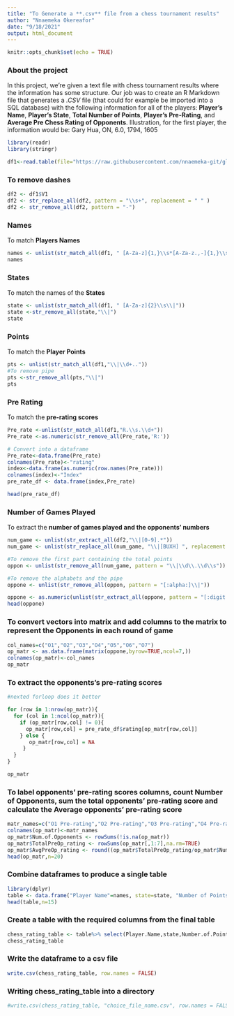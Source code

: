 ---
title: "To Generate a **.csv** file from a chess tournament results"
author: "Nnaemeka Okereafor"
date: "9/18/2021"
output: html_document
---

```{r setup, include=FALSE}
knitr::opts_chunk$set(echo = TRUE)
```
 
### About the project
In this project, we're given a text file with chess tournament results where the information has some structure. Our job was to create an R Markdown file that generates a *.CSV* file (that could for example be imported into a SQL database) with the following information for all of the players:
**Player’s Name**, **Player’s State**, **Total Number of Points**, **Player’s Pre-Rating**, and **Average Pre Chess Rating of Opponents**. Illustration, for the first player, the information would be: Gary Hua, ON, 6.0, 1794, 1605

```{r warning=FALSE, message=FALSE}
library(readr)
library(stringr)

df1<-read.table(file="https://raw.githubusercontent.com/nnaemeka-git/global-datasets/main/tournamentinfo.txt",stringsAsFactors = FALSE, sep=",",skip=4)
```

### To remove **dashes**

```{r}
df2 <- df1$V1
df2 <- str_replace_all(df2, pattern = "\\s+", replacement = " " )
df2 <- str_remove_all(df2, pattern = "-")
```


### Names

To match **Players Names**

```{r  warning=FALSE, message=FALSE}
names <- unlist(str_match_all(df1, " [A-Za-z]{1,}\\s*[A-Za-z.,-]{1,}\\s*[A-Za-z.,-]{1,}\\s?"))
names

```

### States

To match the names of the **States**

```{r  warning=FALSE, message=FALSE}
state <- unlist(str_match_all(df1, " [A-Za-z]{2}\\s\\|"))
state <-str_remove_all(state,"\\|")
state


```

### Points

To match the **Player Points**

```{r  warning=FALSE, message=FALSE}
pts <- unlist(str_match_all(df1,"\\|\\d+.."))
#To remove pipe
pts <-str_remove_all(pts,"\\|")
pts

```


### Pre Rating

To match the **pre-rating scores**

```{r  warning=FALSE, message=FALSE}
Pre_rate <-unlist(str_match_all(df1,"R.\\s.\\d+"))
Pre_rate <-as.numeric(str_remove_all(Pre_rate,'R:'))

# Convert into a dataframe
Pre_rate<-data.frame(Pre_rate)
colnames(Pre_rate)<-"rating"
index<-data.frame(as.numeric(row.names(Pre_rate)))
colnames(index)<-"Index"
pre_rate_df <- data.frame(index,Pre_rate)

head(pre_rate_df)

```

### Number of Games Played

To extract the **number of games played and the opponents' numbers**

```{r  warning=FALSE, message=FALSE}
num_game <- unlist(str_extract_all(df2,"\\|[0-9].*"))
num_game <- unlist(str_replace_all(num_game, "\\|[BUXH] ", replacement = "\\|R 0"))
```

```{r}
#To remove the first part containing the total points
oppon <- unlist(str_remove_all(num_game, pattern = "\\|\\d\\.\\d\\s"))

#To remove the alphabets and the pipe
oppone <- unlist(str_remove_all(oppon, pattern = "[:alpha:]\\|"))

oppone <- as.numeric(unlist(str_extract_all(oppone, pattern = "[:digit:]{1,2}")))
head(oppone)
```

### To convert vectors into matrix and add columns to the matrix to represent the Opponents in each round of game

```{r}
col_names=c("O1","O2","O3","O4","O5","O6","O7")
op_matr <- as.data.frame(matrix(oppone,byrow=TRUE,ncol=7,))
colnames(op_matr)<-col_names
op_matr

```

###  To extract the **opponents's pre-rating scores**

```{r}
#nexted forloop does it better

for (row in 1:nrow(op_matr)){
  for (col in 1:ncol(op_matr)){
    if (op_matr[row,col] != 0){
      op_matr[row,col] = pre_rate_df$rating[op_matr[row,col]]
    } else {
       op_matr[row,col] = NA
     }
  }
}

op_matr
```

### To label **opponents' pre-rating scores** columns, count **Number of Opponents**, sum the **total opponents' pre-rating score** and calculate the **Average opponents' pre-rating score**

```{r}
matr_names=c("O1 Pre-rating","O2 Pre-rating","O3 Pre-rating","O4 Pre-rating","O5 Pre-rating","O6 Pre-rating","O7 Pre-rating")
colnames(op_matr)<-matr_names
op_matr$Num.of.Opponents <- rowSums(!is.na(op_matr))
op_matr$TotalPreOp_rating <- rowSums(op_matr[,1:7],na.rm=TRUE)
op_matr$AvgPreOp_rating <- round((op_matr$TotalPreOp_rating/op_matr$Num.of.Opponents),0)
head(op_matr,n=20)
```

### Combine dataframes to produce a single table

```{r  warning=FALSE, message=FALSE}
library(dplyr)
table <- data.frame("Player Name"=names, state=state, "Number of Points"=pts, pre_rate_df,op_matr)
head(table,n=15)
```

### Create a table with the **required columns** from the final table

```{r}
chess_rating_table <- table%>% select(Player.Name,state,Number.of.Points,rating,AvgPreOp_rating)
chess_rating_table
```

### Write the dataframe to a **csv** file

```{r}
write.csv(chess_rating_table, row.names = FALSE)

```

### Writing **chess_rating_table** into a directory

```{r}
#write.csv(chess_rating_table, "choice_file_name.csv", row.names = FALSE)
```

